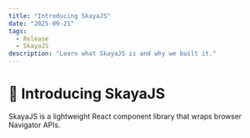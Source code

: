 ```yaml
---
title: "Introducing SkayaJS"
date: "2025-09-21"
tags:
  - Release
  - SkayaJS
description: "Learn what SkayaJS is and why we built it."
---
```


# 🚀 Introducing SkayaJS

SkayaJS is a lightweight React component library that wraps browser Navigator APIs.
